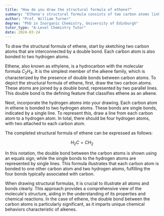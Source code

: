 ```yaml
---
title: "How do you draw the structural formula of ethene?"
summary: "Ethene's structural formula consists of two carbon atoms linked by a double bond, with each carbon atom bonded to two hydrogen atoms."
author: "Prof. William Turner"
degree: "PhD in Inorganic Chemistry, University of Edinburgh"
tutor_type: "A-Level Chemistry Tutor"
date: 2024-03-24
---
```


To draw the structural formula of ethene, start by sketching two carbon atoms that are interconnected by a double bond. Each carbon atom is also bonded to two hydrogen atoms.

Ethene, also known as ethylene, is a hydrocarbon with the molecular formula $C_2H_4$. It is the simplest member of the alkene family, which is characterized by the presence of double bonds between carbon atoms. To depict the structural formula of ethene, first, draw the two carbon atoms. These atoms are joined by a double bond, represented by two parallel lines. This double bond is the defining feature that classifies ethene as an alkene.

Next, incorporate the hydrogen atoms into your drawing. Each carbon atom in ethene is bonded to two hydrogen atoms. These bonds are single bonds, indicated by a single line. To represent this, draw a line from each carbon atom to a hydrogen atom. In total, there should be four hydrogen atoms, with two attached to each carbon atom.

The completed structural formula of ethene can be expressed as follows: 

$$ H_2C=CH_2 $$ 

In this notation, the double bond between the carbon atoms is shown using an equals sign, while the single bonds to the hydrogen atoms are represented by single lines. This formula illustrates that each carbon atom is bonded to one other carbon atom and two hydrogen atoms, fulfilling the four bonds typically associated with carbon.

When drawing structural formulas, it is crucial to illustrate all atoms and bonds clearly. This approach provides a comprehensive view of the molecule's structure, aiding in the understanding of its properties and chemical reactions. In the case of ethene, the double bond between the carbon atoms is particularly significant, as it imparts unique chemical behaviors characteristic of alkenes.
    